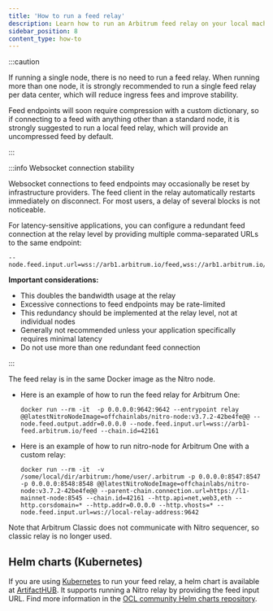 ```yaml
---
title: 'How to run a feed relay'
description: Learn how to run an Arbitrum feed relay on your local machine.
sidebar_position: 8
content_type: how-to
---
```


:::caution

If running a single node, there is no need to run a feed relay. When running more than one node, it is strongly recommended to run a single feed relay per data center, which will reduce ingress fees and improve stability.

Feed endpoints will soon require compression with a custom dictionary, so if connecting to a feed with anything other than a standard node, it is strongly suggested to run a local feed relay, which will provide an uncompressed feed by default.

:::

:::info Websocket connection stability

Websocket connections to feed endpoints may occasionally be reset by infrastructure providers. The feed client in the relay automatically restarts immediately on disconnect. For most users, a delay of several blocks is not noticeable.

For latency-sensitive applications, you can configure a redundant feed connection at the relay level by providing multiple comma-separated URLs to the same endpoint:

```shell
--node.feed.input.url=wss://arb1.arbitrum.io/feed,wss://arb1.arbitrum.io/feed
```

**Important considerations:**

- This doubles the bandwidth usage at the relay
- Excessive connections to feed endpoints may be rate-limited
- This redundancy should be implemented at the relay level, not at individual nodes
- Generally not recommended unless your application specifically requires minimal latency
- Do not use more than one redundant feed connection

:::

The feed relay is in the same Docker image as the Nitro node.

- Here is an example of how to run the feed relay for Arbitrum One:
  ```shell
  docker run --rm -it  -p 0.0.0.0:9642:9642 --entrypoint relay @@latestNitroNodeImage=offchainlabs/nitro-node:v3.7.2-42be4fe@@ --node.feed.output.addr=0.0.0.0 --node.feed.input.url=wss://arb1-feed.arbitrum.io/feed --chain.id=42161
  ```
- Here is an example of how to run nitro-node for Arbitrum One with a custom relay:
  ```shell
  docker run --rm -it  -v /some/local/dir/arbitrum:/home/user/.arbitrum -p 0.0.0.0:8547:8547 -p 0.0.0.0:8548:8548 @@latestNitroNodeImage=offchainlabs/nitro-node:v3.7.2-42be4fe@@ --parent-chain.connection.url=https://l1-mainnet-node:8545 --chain.id=42161 --http.api=net,web3,eth --http.corsdomain=* --http.addr=0.0.0.0 --http.vhosts=* --node.feed.input.url=ws://local-relay-address:9642
  ```

Note that Arbitrum Classic does not communicate with Nitro sequencer, so classic relay is no longer used.

## Helm charts (Kubernetes)

If you are using [Kubernetes](https://kubernetes.io/) to run your feed relay, a helm chart is available at [ArtifactHUB](https://artifacthub.io/packages/helm/offchainlabshelm/relay). It supports running a Nitro relay by providing the feed input URL. Find more information in the [OCL community Helm charts repository](https://github.com/OffchainLabs/community-helm-charts/tree/main/charts/relay).

